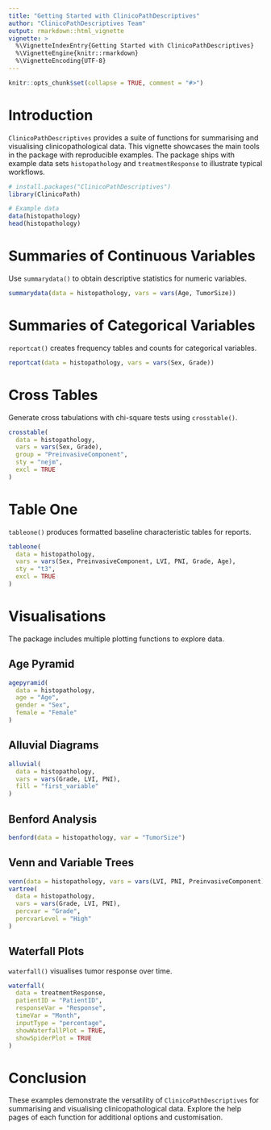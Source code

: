 ```yaml
---
title: "Getting Started with ClinicoPathDescriptives"
author: "ClinicoPathDescriptives Team"
output: rmarkdown::html_vignette
vignette: >
  %\VignetteIndexEntry{Getting Started with ClinicoPathDescriptives}
  %\VignetteEngine{knitr::rmarkdown}
  %\VignetteEncoding{UTF-8}
---
```


```r
knitr::opts_chunk$set(collapse = TRUE, comment = "#>")
```

# Introduction

`ClinicoPathDescriptives` provides a suite of functions for summarising and visualising clinicopathological data. This vignette showcases the main tools in the package with reproducible examples. The package ships with example data sets `histopathology` and `treatmentResponse` to illustrate typical workflows.

```r
# install.packages("ClinicoPathDescriptives")
library(ClinicoPath)

# Example data
data(histopathology)
head(histopathology)
```

# Summaries of Continuous Variables

Use `summarydata()` to obtain descriptive statistics for numeric variables.

```r
summarydata(data = histopathology, vars = vars(Age, TumorSize))
```

# Summaries of Categorical Variables

`reportcat()` creates frequency tables and counts for categorical variables.

```r
reportcat(data = histopathology, vars = vars(Sex, Grade))
```

# Cross Tables

Generate cross tabulations with chi-square tests using `crosstable()`.

```r
crosstable(
  data = histopathology,
  vars = vars(Sex, Grade),
  group = "PreinvasiveComponent",
  sty = "nejm",
  excl = TRUE
)
```

# Table One

`tableone()` produces formatted baseline characteristic tables for reports.

```r
tableone(
  data = histopathology,
  vars = vars(Sex, PreinvasiveComponent, LVI, PNI, Grade, Age),
  sty = "t3",
  excl = TRUE
)
```

# Visualisations

The package includes multiple plotting functions to explore data.

## Age Pyramid

```r
agepyramid(
  data = histopathology,
  age = "Age",
  gender = "Sex",
  female = "Female"
)
```

## Alluvial Diagrams

```r
alluvial(
  data = histopathology,
  vars = vars(Grade, LVI, PNI),
  fill = "first_variable"
)
```

## Benford Analysis

```r
benford(data = histopathology, var = "TumorSize")
```

## Venn and Variable Trees

```r
venn(data = histopathology, vars = vars(LVI, PNI, PreinvasiveComponent))
vartree(
  data = histopathology,
  vars = vars(Grade, LVI, PNI),
  percvar = "Grade",
  percvarLevel = "High"
)
```

## Waterfall Plots

`waterfall()` visualises tumor response over time.

```r
waterfall(
  data = treatmentResponse,
  patientID = "PatientID",
  responseVar = "Response",
  timeVar = "Month",
  inputType = "percentage",
  showWaterfallPlot = TRUE,
  showSpiderPlot = TRUE
)
```

# Conclusion

These examples demonstrate the versatility of `ClinicoPathDescriptives` for summarising and visualising clinicopathological data. Explore the help pages of each function for additional options and customisation.

